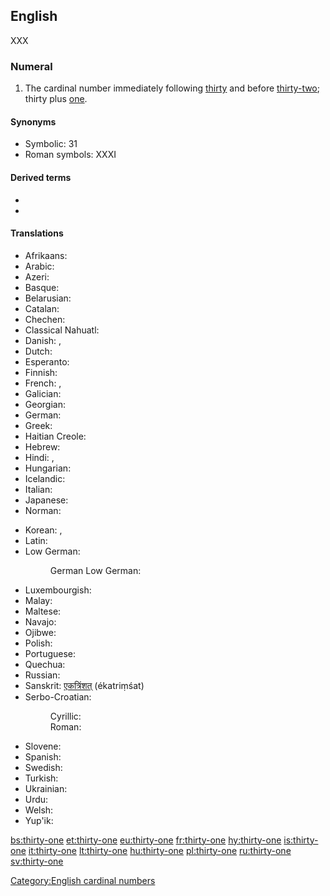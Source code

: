 ==English==
{{cardinalbox|en|30|31|32|thirty|thirty-two|ord=thirty-first}}

XXX

===Numeral===
{{head|en|numeral}}

# The cardinal number immediately following [[thirty]] and before [[thirty-two]]; thirty plus [[one]].

====Synonyms====
* Symbolic: 31
* Roman symbols: XXXI

====Derived terms====
* {{l|en|thirty-first}}
* {{l|en|thirty-oneth}}

====Translations====
{{trans-top|31}}
* Afrikaans: {{t|af|een-en-dertig}}
* Arabic: {{t|ar|وَاحِد وَثَلَاثُون|tr=wāḥid wa-ṯalāṯūn}}
* Azeri: {{t+|az|otuz bir}}
* Basque: {{t+|eu|hogeita hamaika}}
* Belarusian: {{t|be|тры́ццаць адзі́н|sc=Cyrl}}
* Catalan: {{t+|ca|trenta-un}}
* Chechen: {{t|ce|ткъе цхьайтта|tr=tqe cxhaytta}}
* Classical Nahuatl: {{t|nci|cempōhualli ommahtlāctli oncē}}
* Danish: {{t|da|enogtredive}}, {{t|da|enogtredve}}
* Dutch: {{t+|nl|eenendertig}}
* Esperanto: {{t|eo|tridek unu}}
* Finnish: {{t|fi|kolmekymmentäyksi}}
* French: {{t+|fr|trente et un}}, {{t+|fr|trente-et-un}}
* Galician: {{t+|gl|trinta e un}}
* Georgian: {{t|ka|ოცდათერთმეტი}}
* German: {{t+|de|einunddreißig}}
* Greek: {{t|el|τριάντα έν}}
* Haitian Creole: {{t|ht|tranteyen}}
* Hebrew: {{t|he|שלשים־ואחד|tr=shloshím və-ekhád}}
* Hindi: {{t+|hi|इकतीस|tr=iktīs}}, {{t+|hi|इकत्तीस|tr=ikattīs}}
* Hungarian: {{t+|hu|harmincegy}}
* Icelandic: {{t+|is|þrjátíu og einn}}
* Italian: {{t+|it|trentuno}}
* Japanese: {{t|ja|三十一|tr=san-jū-ichí}}
* Norman: {{t|nrf|trente-tch'ieune}}
{{trans-mid}}
* Korean: {{t+|ko|삼십일|tr=samsib-il|sc=Kore}}, {{t|ko|서른하나|tr=seoleunhana|sc=Kore}}
* Latin: {{t|la|trigintaunus}}
* Low German:
*: German Low German: {{t+|nds-de|eenundörtig}} {{qualifier|North Low Saxon}}
* Luxembourgish: {{t|lb|eenandrësseg}}
* Malay: {{t|ms|tiga puluh satu}}
* Maltese: {{t|mt|wieħed u tletin}}
* Navajo: {{t|nv|tádiin dóó baʼąą tʼááłáʼí}}
* Ojibwe: {{t|oj|nisimidana-ashi-bezhig}}
* Polish: {{t|pl|trzydzieści jeden}}
* Portuguese: {{t|pt|trinta e um}}
* Quechua: {{t|qu|kimsa chunka hukniyuq}}
* Russian: {{t+|ru|три́дцать оди́н}}
* Sanskrit: [[एकत्रिंशत्]] (ékatriṃśat)
* Serbo-Croatian:
*: Cyrillic: {{t|sh|тридесет и један}}
*: Roman: {{t|sh|trideset i jedan}}
* Slovene: {{t|sl|enaintrideset}}
* Spanish: {{t|es|treinta y uno}}
* Swedish: {{t+|sv|trettioett}}
* Turkish: {{t+|tr|otuz bir}}
* Ukrainian: {{t|uk|три́дцять оди́н|sc=Cyrl}}
* Urdu: {{t|ur|اکتیس|tr=iktīs / ikattīs}}
* Welsh: {{t|cy|dri deg un}}
* Yup'ik: {{t|esu|yuinaq qula atauciq}}
{{trans-bottom}}

[[Category:English cardinal numbers]]

[[bs:thirty-one]]
[[et:thirty-one]]
[[eu:thirty-one]]
[[fr:thirty-one]]
[[hy:thirty-one]]
[[is:thirty-one]]
[[it:thirty-one]]
[[lt:thirty-one]]
[[hu:thirty-one]]
[[pl:thirty-one]]
[[ru:thirty-one]]
[[sv:thirty-one]]
